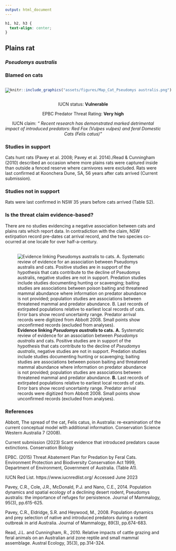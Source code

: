 ```yaml
---
output: html_document
---
```

```css
h1, h2, h3 {
  text-align: center;
}
```

## **Plains rat**
### *Pseudomys australis*
### Blamed on cats

:::: {style="display: flex;"}

[![](assets/photos/Pseudomys australis.png)](https://www.inaturalist.org/photos/470313?size=original)

::: {}

:::

::: {}
  ```r
  knitr::include_graphics("assets/figures/Map_Cat_Pseudomys australis.png")
  ```
:::

::::
<center>
IUCN status: **Vulnerable**

EPBC Predator Threat Rating: **Very high**

IUCN claim: *" Recent research has demonstrated marked detrimental impact of introduced predators: Red Fox (Vulpes vulpes) and feral Domestic Cats (Felis catus)"*

</center>

### Studies in support

Cats hunt rats (Pavey et al. 2008; Pavey et al. 2014)./Read & Cunningham (2010) described an occasion where more plains rats were captured inside than outside a fenced reserve where carnivores were excluded. Rats were last confirmed at Koonchera Dune, SA, 56 years after cats arrived (Current submission).

### Studies not in support

Rats were last confirmed in NSW 35 years before cats arrived (Table S2).

### Is the threat claim evidence-based?

There are no studies evidencing a negative association between cats and plains rats which report data. In contradiction with the claim, NSW extirpation record pre-dates cat arrival record, and the two species co-ocurred at one locale for over half-a-century.
<br>
<br>

![**Evidence linking *Pseudomys australis* to cats.** **A.** Systematic review of evidence for an association between *Pseudomys australis* and cats. Positive studies are in support of the hypothesis that cats contribute to the decline of *Pseudomys australis*, negative studies are not in support. Predation studies include studies documenting hunting or scavenging; baiting studies are associations between poison baiting and threatened mammal abundance where information on predator abundance is not provided; population studies are associations between threatened mammal and predator abundance. **B.** Last records of extirpated populations relative to earliest local records of cats. Error bars show record uncertainty range. Predator arrival records were digitized from Abbott 2008. Small points show unconfirmed records (excluded from analyses).](assets/figures/Main_Evidence_Cat_Pseudomys australis.png)

### References

Abbott, The spread of the cat, Felis catus, in Australia: re-examination of the current conceptual model with additional information. Conservation Science Western Australia 7 (2008).

Current submission (2023) Scant evidence that introduced predators cause extinctions. Conservation Biology

EPBC. (2015) Threat Abatement Plan for Predation by Feral Cats. Environment Protection and Biodiversity Conservation Act 1999, Department of Environment, Government of Australia. (Table A1).

IUCN Red List. https://www.iucnredlist.org/ Accessed June 2023

Pavey, C.R., Cole, J.R., McDonald, P.J. and Nano, C.E., 2014. Population dynamics and spatial ecology of a declining desert rodent, Pseudomys australis: the importance of refuges for persistence. Journal of Mammalogy, 95(3), pp.615-625.

Pavey, C.R., Eldridge, S.R. and Heywood, M., 2008. Population dynamics and prey selection of native and introduced predators during a rodent outbreak in arid Australia. Journal of Mammalogy, 89(3), pp.674-683.

Read, J.L. and Cunningham, R., 2010. Relative impacts of cattle grazing and feral animals on an Australian arid zone reptile and small mammal assemblage. Austral Ecology, 35(3), pp.314-324.

